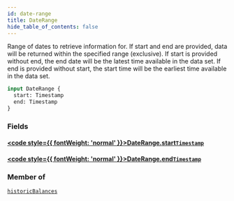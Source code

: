 ```yaml
---
id: date-range
title: DateRange
hide_table_of_contents: false
---
```








Range of dates to retrieve information for.
If start and end are provided, data will be returned within the specified range (exclusive).
If start is provided without end, the end date will be the latest time available in the data set.
If end is provided without start, the start time will be the earliest time available in the data set.

```graphql
input DateRange {
  start: Timestamp
  end: Timestamp
}
```


### Fields

#### [<code style={{ fontWeight: 'normal' }}>DateRange.<b>start</b></code>](#)<Bullet />[`Timestamp`](/docs/testnet/graphql/scalars/timestamp) <Badge class="secondary" text="scalar"/>
> 
> 

#### [<code style={{ fontWeight: 'normal' }}>DateRange.<b>end</b></code>](#)<Bullet />[`Timestamp`](/docs/testnet/graphql/scalars/timestamp) <Badge class="secondary" text="scalar"/>
> 
> 



### Member of

[`historicBalances`](/docs/testnet/graphql/queries/historic-balances)  <Badge class="secondary" text="query"/>



